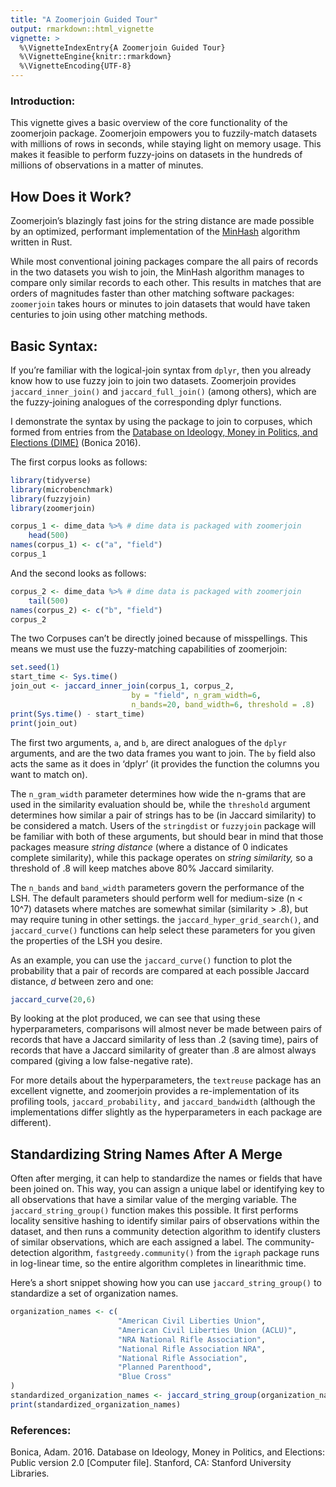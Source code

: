 ```yaml
---
title: "A Zoomerjoin Guided Tour"
output: rmarkdown::html_vignette
vignette: >
  %\VignetteIndexEntry{A Zoomerjoin Guided Tour}
  %\VignetteEngine{knitr::rmarkdown}
  %\VignetteEncoding{UTF-8}
---
```


### Introduction:

This vignette gives a basic overview of the core functionality of the
zoomerjoin package. Zoomerjoin empowers you to fuzzily-match datasets with
millions of rows in seconds, while staying light on memory usage. This makes it
feasible to perform fuzzy-joins on datasets in the hundreds of millions of
observations in a matter of minutes.

## How Does it Work?

Zoomerjoin's blazingly fast joins for the string distance are made possible by
an optimized, performant implementation of the
[MinHash](https://en.wikipedia.org/wiki/MinHash) algorithm written in Rust.

While most conventional joining packages compare the all pairs of records in
the two datasets you wish to join, the MinHash algorithm manages to compare
only similar records to each other. This results in matches that are orders of
magnitudes faster than other matching software packages: `zoomerjoin` takes
hours or minutes to join datasets that would have taken centuries to join using
other matching methods.

## Basic Syntax:

If you're familiar with the logical-join syntax from `dplyr`, then you already
know how to use fuzzy join to join two datasets. Zoomerjoin provides
`jaccard_inner_join()` and `jaccard_full_join()` (among others), which are the
fuzzy-joining analogues of the corresponding dplyr functions.

I demonstrate the syntax by using the package to join to corpuses, which formed
from entries from the [Database on Ideology, Money in Politics, and Elections
(DIME)](https://data.stanford.edu/dime) (Bonica 2016).

The first corpus looks as follows:

```r
library(tidyverse)
library(microbenchmark)
library(fuzzyjoin)
library(zoomerjoin)

corpus_1 <- dime_data %>% # dime data is packaged with zoomerjoin
    head(500)
names(corpus_1) <- c("a", "field")
corpus_1
```

And the second looks as follows:

```r
corpus_2 <- dime_data %>% # dime data is packaged with zoomerjoin
    tail(500)
names(corpus_2) <- c("b", "field")
corpus_2
```

The two Corpuses can't be directly joined because of misspellings. This means
we must use the fuzzy-matching capabilities of zoomerjoin:

```r
set.seed(1)
start_time <- Sys.time()
join_out <- jaccard_inner_join(corpus_1, corpus_2,
                           by = "field", n_gram_width=6,
                           n_bands=20, band_width=6, threshold = .8)
print(Sys.time() - start_time)
print(join_out)
```

The first two arguments, `a`, and `b`, are direct analogues of the `dplyr`
arguments, and are the two data frames you want to join. The `by` field also
acts the same as it does in 'dplyr' (it provides the function the columns you
want to match on).

The `n_gram_width` parameter determines how wide the n-grams that are used in
the similarity evaluation should be, while the `threshold` argument determines
how similar a pair of strings has to be (in Jaccard similarity) to be
considered a match. Users of the `stringdist` or `fuzzyjoin` package will be
familiar with both of these arguments, but should bear in mind that those
packages measure *string distance* (where a distance of 0 indicates complete
similarity), while this package operates on *string similarity,* so a threshold
of .8 will keep matches above 80% Jaccard similarity.

The `n_bands` and `band_width` parameters govern the performance of the LSH.
The default parameters should perform well for medium-size (n < 10^7) datasets
where matches are somewhat similar (similarity > .8), but may require tuning in
other settings. the `jaccard_hyper_grid_search()`, and `jaccard_curve()` functions
can help select these parameters for you given the properties of the LSH you
desire.

As an example, you can use the `jaccard_curve()` function to plot the probability
that a pair of records are compared at each possible Jaccard distance, $d$
between zero and one:

```r
jaccard_curve(20,6)
```

By looking at the plot produced, we can see that using these hyperparameters,
comparisons will almost never be made between pairs of records that have a
Jaccard similarity of less than .2 (saving time), pairs of records that have a
Jaccard similarity of greater than .8 are almost always compared (giving a low
false-negative rate).

For more details about the hyperparameters, the `textreuse` package has an
excellent vignette, and zoomerjoin provides a re-implementation of its
profiling tools, `jaccard_probability,` and `jaccard_bandwidth` (although the
implementations differ slightly as the hyperparameters in each package are
different).


## Standardizing String Names After A Merge

Often after merging, it can help to standardize the names or fields that have
been joined on. This way, you can assign a unique label or identifying key to
all observations that have a similar value of the merging variable. The
`jaccard_string_group()` function makes this possible. It first performs locality
sensitive hashing to identify similar pairs of observations within the dataset,
and then runs a community detection algorithm to identify clusters of similar
observations, which are each assigned a label. The community-detection
algorithm, `fastgreedy.community()` from the `igraph` package runs in log-linear
time, so the entire algorithm completes in linearithmic time.

Here's a short snippet showing how you can use `jaccard_string_group()` to
standardize a set of organization names.

```r
organization_names <- c(
                        "American Civil Liberties Union",
                        "American Civil Liberties Union (ACLU)",
                        "NRA National Rifle Association",
                        "National Rifle Association NRA",
                        "National Rifle Association",
                        "Planned Parenthood",
                        "Blue Cross"
)
standardized_organization_names <- jaccard_string_group(organization_names, threshold=.5, band_width = 3)
print(standardized_organization_names)
```


### References:

Bonica, Adam. 2016. Database on Ideology, Money in Politics, and Elections: Public version 2.0 [Computer file]. Stanford, CA: Stanford University Libraries.
